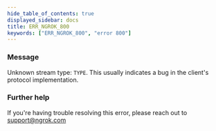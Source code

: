 ```yaml
---
hide_table_of_contents: true
displayed_sidebar: docs
title: ERR_NGROK_800
keywords: ["ERR_NGROK_800", "error 800"]
---
```


### Message

Unknown stream type: `TYPE`.
This usually indicates a bug in the client's protocol implementation.

### Further help

If you're having trouble resolving this error, please reach out to [support@ngrok.com](mailto:support@ngrok.com?subject=Help%20with%20ERR_NGROK_800)

